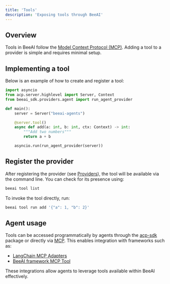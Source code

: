 ```yaml
---
title: 'Tools'
description: 'Exposing tools through BeeAI'
---
```


## Overview 

Tools in BeeAI follow the [Model Context Protocol (MCP)](https://modelcontextprotocol.io/). Adding a tool to a provider is simple and requires minimal setup.

## Implementing a tool

Below is an example of how to create and register a tool:

```python
import asyncio
from acp.server.highlevel import Server, Context
from beeai_sdk.providers.agent import run_agent_provider

def main():
    server = Server("beeai-agents")

    @server.tool()
    async def add(a: int, b: int, ctx: Context) -> int:
        """Add two numbers"""
        return a + b

    asyncio.run(run_agent_provider(server))
```

## Register the provider

After registering the provider (see [Providers](/cocepts/providers)), the tool will be available via the command line. You can check for its presence using:
```sh
beeai tool list
```

To invoke the tool directly, run:
```sh
beeai tool run add '{"a": 1, "b": 2}'
```

## Agent usage

Tools can be accessed programmatically by agents through the [acp-sdk](/acp/pre-alpha/sdk) package or directly via [MCP](https://modelcontextprotocol.io/). This enables integration with frameworks such as:
- [LangChain MCP Adapters](https://github.com/langchain-ai/langchain-mcp-adapters)
- [BeeAI framework MCP Tool](https://i-am-bee.github.io/beeai-framework/#/python/tools?id=mcp-tool)

These integrations allow agents to leverage tools available within BeeAI effectively.